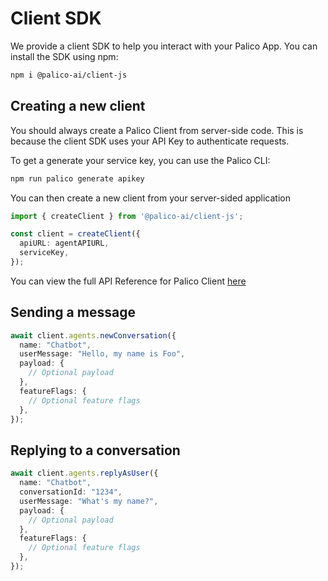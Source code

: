# Client SDK

We provide a client SDK to help you interact with your Palico App. You can install the SDK using npm:

```bash
npm i @palico-ai/client-js
```


## Creating a new client

You should always create a Palico Client from server-side code. This is because the client SDK uses your API Key to authenticate requests.

To get a generate your service key, you can use the Palico CLI:
```bash
npm run palico generate apikey
```

You can then create a new client from your server-sided application

```typescript
import { createClient } from '@palico-ai/client-js';

const client = createClient({
  apiURL: agentAPIURL,
  serviceKey,
});
```
You can view the full API Reference for Palico Client [here](https://palico-ai.github.io/palico-ai/interfaces/_palico_ai_client_js.IPalicoClient.html)

## Sending a message
```typescript
await client.agents.newConversation({
  name: "Chatbot",
  userMessage: "Hello, my name is Foo",
  payload: {
    // Optional payload
  },
  featureFlags: {
    // Optional feature flags
  },
});
```

## Replying to a conversation
```typescript
await client.agents.replyAsUser({
  name: "Chatbot",
  conversationId: "1234",
  userMessage: "What's my name?",
  payload: {
    // Optional payload
  },
  featureFlags: {
    // Optional feature flags
  },
});
```